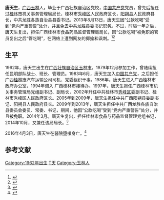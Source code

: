 '''唐天生'''{{BD|1962年|5月|2016年|4月3日|catIdx=Tang唐}}，[[广西壮族自治区|广西]][[玉林市|玉林]]人，毕业于广西壮族自治区党校，[[中国共产党|中国共产党]]党员，曾先后担任过[[桂林市|桂林市]]机关事务管理局局长，桂林市[[秀峰区|秀峰区]]人民政府区长，[[阳朔县|阳朔县]]人民政府县长，中共龙胜各族自治县县委书记。2013年8月13日，唐天生因“公款吃喝”受到“党内严重警告”处分，并且免去中共龙胜县委书记职务。不过，时隔一年之后，唐天生复出，担任广西桂林市食品药品监督管理局局长，因“公款吃喝”被免职的官员复出之后“管吃喝”，在网络上遭到网友的揶揄和讽刺。<ref>{{cite web |url=http://henan.china.com.cn/renwu/2014/1204/128718.shtml |title=广西县委书记唐天生公款吃喝被免 1年后复出当食药监局局长 |date=2014-12-04 |work=中国网 |deadurl=yes |archiveurl=https://web.archive.org/web/20160415181337/http://henan.china.com.cn/renwu/2014/1204/128718.shtml |archivedate=2016-04-15 |accessdate=2014-12-07 }}</ref><ref>{{cite web |url=http://junshi.xilu.com/news/tangtiansheng.html |title=唐天生 原广西县委书记因吃喝被免 1年复出管吃喝 |date=2014-12-04 |work=西陆军事 |accessdate=2014-12-07 |archive-date=2018-09-30 |archive-url=https://web.archive.org/web/20180930095132/http://junshi.xilu.com/news/tangtiansheng.html |dead-url=no }}</ref>

==生平==
1962年，唐天生出生在[[广西壮族自治区|广西壮族自治区]][[玉林市|玉林市]]。1979年12月参加工作，曾陆续担任昆明部队战士、班长、管理员。1983年6月，唐天生加入[[中国共产党|中国共产党]]，之后担任广西[[桂林市|桂林市]]汽车运输公司司机、党委组织干事。1986年，唐天生进入广西桂林市政府办公室，1994年调入 广西桂林市接待办。1997年，唐天生担任广西桂林市机关事务管理局党组副书记、副局长，2002年升任中共桂林市[[秀峰区|秀峰区]]委副书记、桂林市秀峰区人民政府区长。2005年到2009年，唐天生担任中共广西[[阳朔县|阳朔县]]委副书记、阳朔县人民政府县长。2009年到2013年，唐天生担任中共广西龙胜各族自治县委员会委员、常委、书记，期间，他因“公款吃喝”受到“党内严重警告”处分，并且被免职。2014年3月。唐天生复出，担任桂林市食品与药品监督管理党组书记，2014年10月，又兼任该局局长。<ref>{{cite web |url=http://gs.people.com.cn/n/2014/1205/c188868-23123452.html |title=公款吃喝被免复出，名叫唐天生就“天生”当官？ |date=2014-12-05 |work=人民网 |accessdate=2014-12-07 |archive-date=2018-10-01 |archive-url=https://web.archive.org/web/20181001215708/http://gs.people.com.cn/n/2014/1205/c188868-23123452.html |dead-url=no }}</ref>

2016年4月3日，唐天生在醫院墮樓身亡。<ref>{{Cite web |url=http://news.mingpao.com/pns/dailynews/web_tc/article/20160404/s00013/1459706533865 |title=桂林食藥監局長墮斃 曾因公款吃喝免職 |accessdate=2016-04-04 |date=2016-04-04 |archive-date=2017-04-07 |archive-url=https://web.archive.org/web/20170407062609/http://news.mingpao.com/pns/dailynews/web_tc/article/20160404/s00013/1459706533865 |dead-url=no }}</ref>

==参考文献==
{{reflist}}

{{DEFAULTSORT:Tang唐天生}}
[[Category:1962年出生|Category:1962年出生]]
[[Category:唐姓|T天]]
[[Category:玉林人|Category:玉林人]]